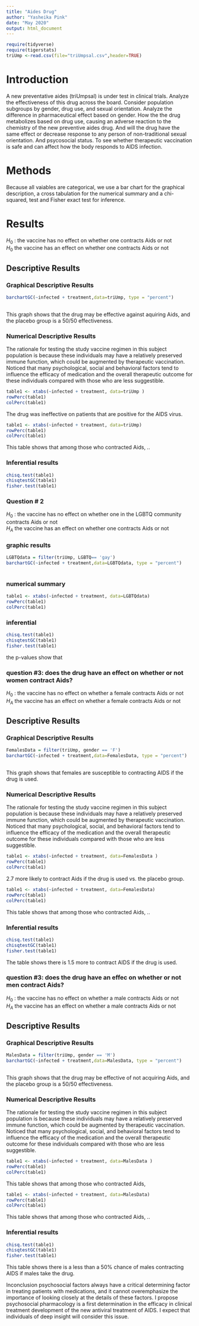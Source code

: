 ```yaml
---
title: "Aides Drug"
author: "Yasheika Pink"
date: "May 2020"
output: html_document
---
```


```r
require(tidyverse)
require(tigerstats)
triUmp <-read.csv(file="triUmpsal.csv",header=TRUE)
```

# Introduction

<!--In this section you explain what you are trying to show.  Where did the data come from?  What is the research or other question you are trying to answer?.  If you skimp in this section expect to be marked down in your grade. Paint a picture of the project a couple of paragraphs is expected!-->

A new  preventative aides (triUmpsal) is under test in clinical trials. Analyze the effectiveness of this drug across the board. Consider population subgroups by gender, drug use, and sexual orientation. Analyze the difference in pharmaceutical effect based on gender. How the the drug metabolizes based on drug use, causing an adverse reaction to the chemistry of the new preventive aides drug. And will the drug have the same effect or decrease response to any person of non-traditional sexual orientation. And psycosocial status. To see whether therapeutic vaccination is safe and can affect how the body responds to AIDS infection.

# Methods

<!--Decide on your methods:  use "variable analysis" or other appropriate descriptors.  Make sure to choose at least one graphical method and at least one numerical method. Discuss what data manipulations may be needed for example subsetting or other binning procedures and what sort of graphical displays and inferential tools will be used!-->
Because all vaiables are categorical, we use a bar chart for the graphical description, a cross tabulation for the numerical summary and a chi-squared, test and Fisher exact test for inference. 

# Results

<!--Divide this section into two sub-sections:  One for your descriptive  results and one for your inferential results.!-->

$H_0$ : the vaccine has no effect on whether one contracts Aids or not  
$H_0$  the vaccine has an effect on whether one contracts Aids or not  

## Descriptive Results

### Graphical Descriptive Results

<!--Graphical results here.  Make sure to show your code.  Provide appropriate labels for axes, giving units if possible, and provide a good title for the graph, too.  Use the graphical results to describe the patterns if any that exist in the data as focused toward the research question. Bottom line is to explain the features of the graph that are relevant to conforming or departing to what is expected by your null hypothesis !-->

```r
barchartGC(~infected + treatment,data=triUmp, type = "percent")
            
```
This graph shows that the drug may be effective against aquiring Aids, and the placebo group is a 50/50 effectiveness.


### Numerical Descriptive Results

<!--Numerical results go here. Use the numerical results to describe the patterns if any that exist in the data as focused toward the research question!-->

The rationale for testing the study vaccine regimen in this subject population is because these individuals may have a relatively preserved immune function, which could be augmented by therapeutic vaccination. Noticed that many psychological, social and behavioral factors tend to influence the efficacy of medication and the overall therapeutic outcome for these individuals compared with those who are less suggestible.

```r
table1 <- xtabs(~infected + treatment, data=triUmp )
rowPerc(table1)
colPerc(table1)
```

The drug was ineffective on patients that are positive for the AIDS virus.


```r
table1 <- xtabs(~infected + treatment, data=triUmp)
rowPerc(table1)
colPerc(table1)
```
This table shows that among those who contracted Aids, .. 

### Inferential results

```r
chisq.test(table1)
chisqtestGC(table1)
fisher.test(table1)
```


### Question # 2
$H_0$ : the vaccine has no effect on whether one in the LGBTQ community contracts Aids or not  
$H_A$  the vaccine has an effect on whether one contracts Aids or not  

### graphic results
```r

LGBTQdata = filter(triUmp, LGBTQ== 'gay')
barchartGC(~infected + treatment,data=LGBTQdata, type = "percent")
            
```

### numerical summary

```r

table1 <- xtabs(~infected + treatment, data=LGBTQdata)
rowPerc(table1)
colPerc(table1)
```

### inferential

```r
chisq.test(table1)
chisqtestGC(table1)
fisher.test(table1)
```
the p-values show that 

### question #3: does the drug have an effect on whether or not women contract Aids?

$H_0$ : the vaccine has no effect on whether a female contracts Aids or not  
$H_A$  the vaccine has an effect on whether a female contracts Aids or not  

## Descriptive Results

### Graphical Descriptive Results

<!--Graphical results here.  Make sure to show your code.  Provide appropriate labels for axes, giving units if possible, and provide a good title for the graph, too.  Use the graphical results to describe the patterns if any that exist in the data as focused toward the research question. Bottom line is to explain the features of the graph that are relevant to conforming or departing to what is expected by your null hypothesis !-->

```r
FemalesData = filter(triUmp, gender == 'F')
barchartGC(~infected + treatment,data=FemalesData, type = "percent")
            
```
This graph shows that females are susceptible to contracting AIDS if the drug is used.


### Numerical Descriptive Results

<!--Numerical results go here. Use the numerical results to describe the patterns if any that exist in the data as focused toward the research question!-->
The rationale for testing the study vaccine regimen in this subject population is because these individuals may have a relatively preserved immune function, which could be augmented by therapeutic vaccination. Noticed that many psychological, social, and behavioral factors tend to influence the efficacy of the medication and the overall therapeutic outcome for these individuals compared with those who are less suggestible.


```r
table1 <- xtabs(~infected + treatment, data=FemalesData )
rowPerc(table1)
colPerc(table1)
```

2.7 more likely to contract Aids if the drug is used vs. the placebo group.


```r
table1 <- xtabs(~infected + treatment, data=FemalesData)
rowPerc(table1)
colPerc(table1)
```
This table shows that among those who contracted Aids, .. 

### Inferential results

```r
chisq.test(table1)
chisqtestGC(table1)
fisher.test(table1)
```
The table shows there is 1.5 more to contract AIDS if the drug is used.

### question #3: does the drug have an effec on whether or not men contract Aids?

$H_0$ : the vaccine has no effect on whether a male contracts Aids or not  
$H_A$  the vaccine has an effect on whether a male contracts Aids or not  

## Descriptive Results

### Graphical Descriptive Results

<!--Graphical results here.  Make sure to show your code.  Provide appropriate labels for axes, giving units if possible, and provide a good title for the graph, too.  Use the graphical results to describe the patterns if any that exist in the data as focused toward the research question. Bottom line is to explain the features of the graph that are relevant to conforming or departing to what is expected by your null hypothesis !-->

```r
MalesData = filter(triUmp, gender == 'M')
barchartGC(~infected + treatment,data=MalesData, type = "percent")
            
```
This graph shows that the drug may be effective of not acquiring  Aids, and the placebo group is a 50/50 effectiveness.


### Numerical Descriptive Results

<!--Numerical results go here. Use the numerical results to describe the patterns if any that exist in the data as focused toward the research question!-->

The rationale for testing the study vaccine regimen in this subject population is because these individuals may have a relatively preserved immune function, which could be augmented by therapeutic vaccination. Noticed that many psychological, social, and behavioral factors tend to influence the efficacy of the medication and the overall therapeutic outcome for these individuals compared with those who are less suggestible.

```r
table1 <- xtabs(~infected + treatment, data=MalesData )
rowPerc(table1)
colPerc(table1)
```

This table shows that among those who contracted Aids,


```r
table1 <- xtabs(~infected + treatment, data=MalesData)
rowPerc(table1)
colPerc(table1)
```
This table shows that among those who contracted Aids, .. 

### Inferential results

```r
chisq.test(table1)
chisqtestGC(table1)
fisher.test(table1)
```
This table shows there is a less than a 50% chance of males contracting AIDS if males take the drug.


<!--Discussion and conclusion here.  If you found a relationship be sure to consider whether the relationship occurs because one of the variavbles causes the other, or whether they perhasps are related for some other reason.  Watch the chapter 6 videos from the GeorgeTown videos collection.!-->
Inconclusion psychosocial factors always have a critical determining factor in treating patients with medications, and it cannot overemphasize the importance of looking closely at the details of these factors. I propose psychosocial pharmacology is a first determination in the efficacy in clinical treatment development of the new antiviral treatment of AIDS. I expect that individuals of deep insight will consider this issue.